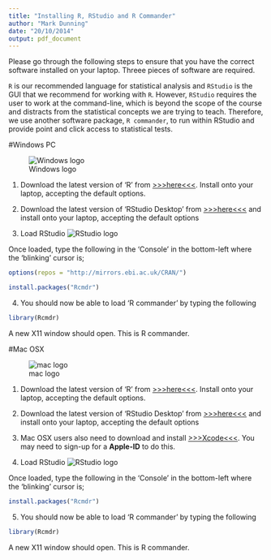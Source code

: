 ```yaml
---
title: "Installing R, RStudio and R Commander"
author: "Mark Dunning"
date: "20/10/2014"
output: pdf_document
---
```


Please go through the following steps to ensure that you have the correct software installed on your laptop. Threee pieces of software are required.

`R` is our recommended language for statistical analysis and `RStudio` is the GUI that we recommend for working with `R`. However, `RStudio` requires the user to work at the command-line, which is beyond the scope of the course and distracts from the statistical concepts we are trying to teach. Therefore, we use another software package, `R commander`, to run within RStudio and provide point and click access to statistical tests.

#Windows PC

![Windows logo](images/Windows_XP_2001.jpg)

1. Download the latest version of 'R' from [>>>here<<<](http://cran.r-project.org/bin/windows/base/R-3.1.1-win.exe). Install onto your laptop, accepting the default options.

2. Download the latest version of 'RStudio Desktop' from [>>>here<<<](http://download1.rstudio.org/RStudio-0.98.1079.exe) and install onto your laptop, accepting the default options

3. Load RStudio ![RStudio logo](images/blue-125.png)


Once loaded, type the following in the 'Console' in the bottom-left where the 'blinking' cursor is; 

```r
options(repos = "http://mirrors.ebi.ac.uk/CRAN/")
```


```r
install.packages("Rcmdr")
```

4. You should now be able to load 'R commander' by typing the following

```r
library(Rcmdr)
```

A new X11 window should open. This is R commander.

#Mac OSX

![mac logo](images/apple.jpg)

1. Download the latest version of 'R' from [>>>here<<<](http://cran.r-project.org/bin/macosx/R-3.1.1-snowleopard.pkg). Install onto your laptop, accepting the default options.

2. Download the latest version of 'RStudio Desktop' from [>>>here<<<](http://download1.rstudio.org/RStudio-0.98.1079.dmg) and install onto your laptop, accepting the default options

3. Mac OSX users also need to download and install [>>>Xcode<<<](https://developer.apple.com/xcode/downloads/). You may need to sign-up for a **Apple-ID** to do this.

4. Load RStudio ![RStudio logo](images/blue-125.png)


Once loaded, type the following in the 'Console' in the bottom-left where the 'blinking' cursor is; 

```r
install.packages("Rcmdr")
```

5. You should now be able to load 'R commander' by typing the following

```r
library(Rcmdr)
```

A new X11 window should open. This is R commander.
